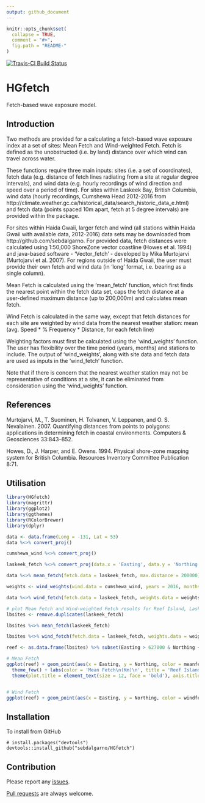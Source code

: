```yaml
---
output: github_document
---
```


<!-- README.md is generated from README.Rmd. Please edit that file -->

```r
knitr::opts_chunk$set(
  collapse = TRUE,
  comment = "#>",
  fig.path = "README-"
)
```

[![Travis-CI Build Status](https://travis-ci.org/sebdalgarno/HGfetch.svg?branch=master)](https://travis-ci.org/sebdalgarno/HGfetch)

# HGfetch

Fetch-based wave exposure model.

## Introduction

Two methods are provided for a calculating a fetch-based wave exposure index at a set of sites: Mean Fetch and Wind-weighted Fetch. 
Fetch is defined as the unobstructed (i.e. by land) distance over which wind can travel across water. 

These functions require three main inputs: sites (i.e. a set of coordinates), fetch data (e.g. distance of fetch lines radiating from a site at regular degree intervals), and wind data (e.g. hourly recordings of wind direction and speed over a period of time). 
For sites within Laskeek Bay, British Columbia, wind data (hourly recordings, Cumshewa Head 2012-2016 from http://climate.weather.gc.ca/historical_data/search_historic_data_e.html) and fetch data (points spaced 10m apart, fetch at 5 degree intervals) are provided within the package. 

For sites within Haida Gwaii, larger fetch and wind (all stations within Haida Gwaii with available data, 2012-2016) data sets may be downloaded from http://github.com/sebdalgarno. For provided data, fetch distances were calculated using 1:50,000 ShoreZone vector coastline (Howes et al. 1994) and java-based software - 'Vector_fetch' - developed by Mika Murtojarvi (Murtojarvi et al. 2007).
For regions outside of Haida Gwaii, the user must provide their own fetch and wind data (in 'long' format, i.e. bearing as a single column).

Mean Fetch is calculated using the 'mean_fetch' function, which first finds the nearest point within the fetch data set, caps the fetch distance at a user-defined maximum distance (up to 200,000m) and calculates mean fetch. 

Wind Fetch is calculated in the same way, except that fetch distances for each site are weighted by wind data from the nearest weather station: mean (avg. Speed * % Frequency * Distance, for each fetch line) 

Weighting factors must first be calculated using the 'wind_weights' function. The user has flexibility over the time period (years, months) and stations to include. 
The output of 'wind_weights', along with site data and fetch data are used as inputs in the 'wind_fetch' function. 

Note that if there is concern that the nearest weather station may not be representative of conditions at a site, it can be eliminated from consideration using the 'wind_weights' function. 

## References
Murtojarvi, M., T. Suominen, H. Tolvanen, V. Leppanen, and O. S. Nevalainen. 2007. Quantifying distances from points to polygons: applications in determining fetch in coastal environments. Computers & Geosciences 33:843–852. 

Howes, D., J. Harper, and E. Owens. 1994. Physical shore-zone mapping system for British Columbia. Resources Inventory Committee Publication 8:71.

## Utilisation

```r
library(HGfetch)
library(magrittr)
library(ggplot2)
library(ggthemes)
library(RColorBrewer)
library(dplyr)

data <- data.frame(Long = -131, Lat = 53)
data %<>% convert_proj()

cumshewa_wind %<>% convert_proj()

laskeek_fetch %<>% convert_proj(data.x = 'Easting', data.y = 'Northing', data.CRS="+init=epsg:3005", new.CRS="+init=epsg:3005")

data %<>% mean_fetch(fetch.data = laskeek_fetch, max.distance = 200000)

weights <- wind_weights(wind.data = cumshewa_wind, years = 2016, months = 9:4)

data %<>% wind_fetch(fetch.data = laskeek_fetch, weights.data = weights, max.distance = 200000)

```

```r
# plot Mean Fetch and Wind-weighted Fetch results for Reef Island, Laskeek Bay, British Coluumbia
lbsites <- remove.duplicates(laskeek_fetch)

lbsites %<>% mean_fetch(laskeek_fetch)

lbsites %<>% wind_fetch(fetch.data = laskeek_fetch, weights.data = weights)

reef <- as.data.frame(lbsites) %>% subset(Easting > 627000 & Northing < 890000)

# Mean Fetch
ggplot(reef) + geom_point(aes(x = Easting, y = Northing, color = meanfetch), size = 0.5) + coord_fixed() + 
  theme_few() + labs(color = 'Mean Fetch\n(Km)\n', title = 'Reef Island,\nLaskeek Bay, British Columbia') + 
  theme(plot.title = element_text(size = 12, face = 'bold'), axis.title = element_text(size = 8, face = 'bold'), axis.text = element_text(size = 5), legend.title = element_text(size = 9, face = 'bold')) + scale_color_distiller(palette = "Spectral")



```

```r
# Wind Fetch
ggplot(reef) + geom_point(aes(x = Easting, y = Northing, color = windfetch), size = 0.5) + coord_fixed() + theme_few() + labs(color = 'Wind-weighted Fetch\n(Weighted Km)\n\nWind data:\nNov - Apr, 2016\n', title = 'Reef Island,\nLaskeek Bay, British Columbia') + theme(plot.title = element_text(size = 12, face = 'bold'),axis.title = element_text(size = 8, face = 'bold'), axis.text = element_text(size = 5), legend.title = element_text(size = 9, face = 'bold')) + scale_color_distiller(palette = "Spectral")
```

## Installation

To install from GitHub
```
# install.packages("devtools")
devtools::install_github("sebdalgarno/HGfetch")
```

## Contribution

Please report any [issues](https://github.com/sebdalgarno/HGfetch/issues).

[Pull requests](https://github.com/sebdalgarno/HGfetch/pulls) are always welcome.

